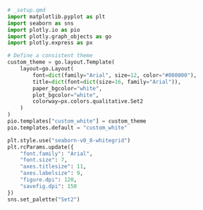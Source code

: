 ```python
# _setup.qmd
import matplotlib.pyplot as plt
import seaborn as sns
import plotly.io as pio
import plotly.graph_objects as go
import plotly.express as px

# Define a consistent theme
custom_theme = go.layout.Template(
    layout=go.Layout(
        font=dict(family="Arial", size=12, color="#000000"),
        title=dict(font=dict(size=16, family="Arial")),
        paper_bgcolor="white",
        plot_bgcolor="white",
        colorway=px.colors.qualitative.Set2
    )
)
pio.templates["custom_white"] = custom_theme
pio.templates.default = "custom_white"

plt.style.use("seaborn-v0_8-whitegrid")
plt.rcParams.update({
    "font.family": "Arial",
    "font.size": 7,
    "axes.titlesize": 11,
    "axes.labelsize": 9,
    "figure.dpi": 120,
    "savefig.dpi": 150
})
sns.set_palette("Set2")
```